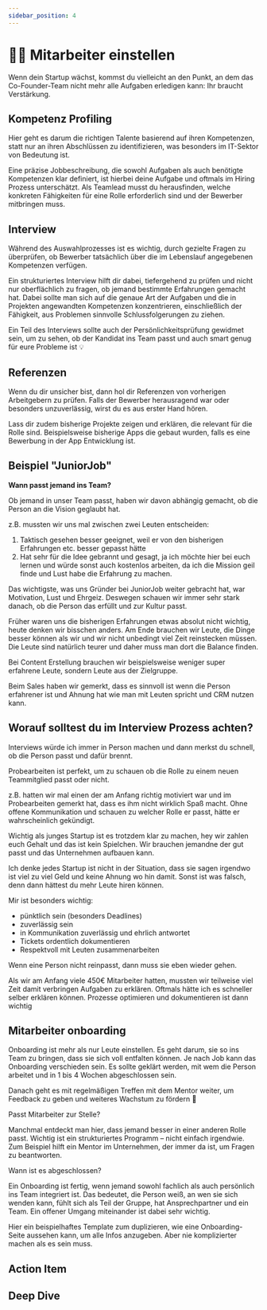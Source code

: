 ```yaml
---
sidebar_position: 4
---
```


# ✍🏻 Mitarbeiter einstellen

<Admonition type="info" icon="📍">
Wenn dein Startup wächst, kommst du vielleicht an den Punkt, an dem das Co-Founder-Team nicht mehr alle Aufgaben erledigen kann: Ihr braucht Verstärkung.
</Admonition>

## Kompetenz Profiling

Hier geht es darum die richtigen Talente basierend auf ihren Kompetenzen, statt nur an ihren Abschlüssen zu identifizieren, was besonders im IT-Sektor von Bedeutung ist.

Eine präzise Jobbeschreibung, die sowohl Aufgaben als auch benötigte Kompetenzen klar definiert, ist hierbei deine Aufgabe und oftmals im Hiring Prozess unterschätzt. Als Teamlead musst du herausfinden, welche konkreten Fähigkeiten für eine Rolle erforderlich sind und der Bewerber mitbringen muss.

## Interview

Während des Auswahlprozesses ist es wichtig, durch gezielte Fragen zu überprüfen, ob Bewerber tatsächlich über die im Lebenslauf angegebenen Kompetenzen verfügen.

Ein strukturiertes Interview hilft dir dabei, tiefergehend zu prüfen und nicht nur oberflächlich zu fragen, ob jemand bestimmte Erfahrungen gemacht hat. Dabei sollte man sich auf die genaue Art der Aufgaben und die in Projekten angewandten Kompetenzen konzentrieren, einschließlich der Fähigkeit, aus Problemen sinnvolle Schlussfolgerungen zu ziehen.

Ein Teil des Interviews sollte auch der Persönlichkeitsprüfung gewidmet sein, um zu sehen, ob der Kandidat ins Team passt und auch smart genug für eure Probleme ist 💡

## Referenzen

Wenn du dir unsicher bist, dann hol dir Referenzen von vorherigen Arbeitgebern zu prüfen.
Falls der Bewerber herausragend war oder besonders unzuverlässig, wirst du es aus erster Hand hören.

Lass dir zudem bisherige Projekte zeigen und erklären, die relevant für die Rolle sind. Beispielsweise bisherige Apps die gebaut wurden, falls es eine Bewerbung in der App Entwicklung ist.

## Beispiel "JuniorJob"

<ImageFloat
  text="Celina & Bersa haben mehrere Mitarbeiter eingestellt"
  source="https://cdn.prod.www.spiegel.de/stories/88464/assets/3/f-img_7658-57331708347243672.jpeg?t=1708616867000&t=1708616867000"
/>

**Wann passt jemand ins Team?**

Ob jemand in unser Team passt, haben wir davon abhängig gemacht, ob die Person an die Vision geglaubt hat.

z.B. mussten wir uns mal zwischen zwei Leuten entscheiden:

1. Taktisch gesehen besser geeignet, weil er von den bisherigen Erfahrungen etc. besser gepasst hätte
2. Hat sehr für die Idee gebrannt und gesagt, ja ich möchte hier bei euch lernen und würde sonst auch kostenlos arbeiten, da ich die Mission geil finde und Lust habe die Erfahrung zu machen.

Das wichtigste, was uns Gründer bei JuniorJob weiter gebracht hat, war Motivation, Lust und Ehrgeiz. Deswegen schauen wir immer sehr stark danach, ob die Person das erfüllt und zur Kultur passt.

Früher waren uns die bisherigen Erfahrungen etwas absolut nicht wichtig, heute denken wir bisschen anders. Am Ende brauchen wir Leute, die Dinge besser können als wir und wir nicht unbedingt viel Zeit reinstecken müssen. Die Leute sind natürlich teurer und daher muss man dort die Balance finden.

Bei Content Erstellung brauchen wir beispielsweise weniger super erfahrene Leute, sondern Leute aus der Zielgruppe.

Beim Sales haben wir gemerkt, dass es sinnvoll ist wenn die Person erfahrener ist und Ahnung hat wie man mit Leuten spricht und CRM nutzen kann.

## Worauf solltest du im Interview Prozess achten?

Interviews würde ich immer in Person machen und dann merkst du schnell, ob die Person passt und dafür brennt.

Probearbeiten ist perfekt, um zu schauen ob die Rolle zu einem neuen Teammitglied passt oder nicht.

z.B. hatten wir mal einen der am Anfang richtig motiviert war und im Probearbeiten gemerkt hat, dass es ihm nicht wirklich Spaß macht. Ohne offene Kommunikation und schauen zu welcher Rolle er passt, hätte er wahrscheinlich gekündigt.

Wichtig als junges Startup ist es trotzdem klar zu machen, hey wir zahlen euch Gehalt und das ist kein Spielchen. Wir brauchen jemandne der gut passt und das Unternehmen aufbauen kann.

Ich denke jedes Startup ist nicht in der Situation, dass sie sagen irgendwo ist viel zu viel Geld und keine Ahnung wo hin damit. Sonst ist was falsch, denn dann hättest du mehr Leute hiren können.

Mir ist besonders wichtig:

- pünktlich sein
  (besonders Deadlines)
- zuverlässig sein
- in Kommunikation zuverlässig und ehrlich antwortet
- Tickets ordentlich dokumentieren
- Respektvoll mit Leuten zusammenarbeiten

Wenn eine Person nicht reinpasst, dann muss sie eben wieder gehen.

Als wir am Anfang viele 450€ Mitarbeiter hatten, mussten wir teilweise viel Zeit damit verbringen Aufgaben zu erklären. Oftmals hätte ich es schneller selber erklären können. Prozesse optimieren und dokumentieren ist dann wichtig

## Mitarbeiter onboarding

Onboarding ist mehr als nur Leute einstellen. Es geht darum, sie so ins Team zu bringen, dass sie sich voll entfalten können. Je nach Job kann das Onboarding verschieden sein. Es sollte geklärt werden, mit wem die Person arbeitet und in 1 bis 4 Wochen abgeschlossen sein.

Danach geht es mit regelmäßigen Treffen mit dem Mentor weiter, um Feedback zu geben und weiteres Wachstum zu fördern 🙌

Passt Mitarbeiter zur Stelle?

Manchmal entdeckt man hier, dass jemand besser in einer anderen Rolle passt. Wichtig ist ein strukturiertes Programm – nicht einfach irgendwie. Zum Beispiel hilft ein Mentor im Unternehmen, der immer da ist, um Fragen zu beantworten.

Wann ist es abgeschlossen?

Ein Onboarding ist fertig, wenn jemand sowohl fachlich als auch persönlich ins Team integriert ist. Das bedeutet, die Person weiß, an wen sie sich wenden kann, fühlt sich als Teil der Gruppe, hat Ansprechpartner und ein Team. Ein offener Umgang miteinander ist dabei sehr wichtig.

Hier ein beispielhaftes Template zum duplizieren, wie eine Onboarding-Seite aussehen kann, um alle Infos anzugeben. Aber nie komplizierter machen als es sein muss.

## Action Item

<Tooltipp
  toolName="Role Expectation Template"
  toolDescription="Fülle es aus, um dir klar zu werden welche Rollen du brauchst"
  toolSource="https://www.notion.so/Role-expectations-b42c1852b5594e9b9af2f76a933c965c?pvs=4"
  buttonText="Zum Template"
/>

## Deep Dive

<TwoColumns>
  <YouTube videoId="V-MhQ7QlFTA" />
  <YouTube videoId="mw8you5AuNY" />
  <YouTube videoId="mw8you5AuNY" />
  <YouTube videoId="mw8you5AuNY" />
</TwoColumns>
